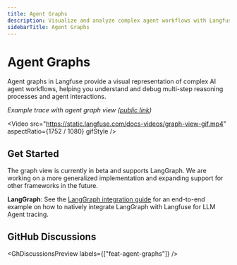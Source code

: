 ```yaml
---
title: Agent Graphs
description: Visualize and analyze complex agent workflows with Langfuse's agent graph view.
sidebarTitle: Agent Graphs
---
```



# Agent Graphs

Agent graphs in Langfuse provide a visual representation of complex AI agent workflows, helping you understand and debug multi-step reasoning processes and agent interactions.

_Example trace with agent graph view ([public link](https://cloud.langfuse.com/project/cloramnkj0002jz088vzn1ja4/traces/8ed12d68-353f-464f-bc62-720984c3b6a0))_

<Video
  src="https://static.langfuse.com/docs-videos/graph-view-gif.mp4"
  aspectRatio={1752 / 1080}
  gifStyle
/>

## Get Started

<Callout type="info">

The graph view is currently in beta and supports LangGraph. We are working on a more generalized implementation and expanding support for other frameworks in the future.

</Callout>

**LangGraph**: See the [LangGraph integration guide](/guides/cookbook/integration_langgraph) for an end-to-end example on how to natively integrate LangGraph with Langfuse for LLM Agent tracing.

## GitHub Discussions

<GhDiscussionsPreview labels={["feat-agent-graphs"]} />
